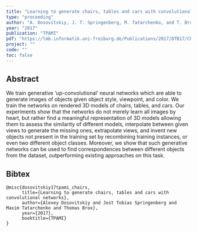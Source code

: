 ```yaml
---
title: "Learning to generate chairs, tables and cars with convolutional networks"
type: "proceeding"
author: "A. Dosovitskiy, J. T. Springenberg, M. Tatarchenko, and T. Brox"
year: "2017"
publication: "TPAMI"
pdf: "https://lmb.informatik.uni-freiburg.de/Publications/2017/DTB17/Chairs_PAMI.pdf"
project: ""
code: ""
toc: false
---
```


## Abstract

We train generative 'up-convolutional' neural networks which are able to generate images of objects given object style, viewpoint, and color. We train the networks on rendered 3D models of chairs, tables, and cars. Our experiments show that the networks do not merely learn all images by heart, but rather find a meaningful representation of 3D models allowing them to assess the similarity of different models, interpolate between given views to generate the missing ones, extrapolate views, and invent new objects not present in the training set by recombining training instances, or even two different object classes. Moreover, we show that such generative networks can be used to find correspondences between different objects from the dataset, outperforming existing approaches on this task.

## Bibtex
```
@misc{dosovitskiy17tpami_chairs,
      title={Learning to generate chairs, tables and cars with convolutional networks}, 
      author={Alexey Dosovitskiy and Jost Tobias Springenberg and Maxim Tatarchenko and Thomas Brox},
      year={2017},
      booktitle={TPAMI}
}
```
